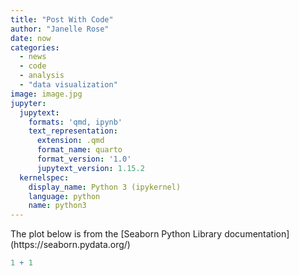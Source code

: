 ```yaml
---
title: "Post With Code"
author: "Janelle Rose"
date: now
categories:
  - news
  - code
  - analysis
  - "data visualization"
image: image.jpg
jupyter:
  jupytext:
    formats: 'qmd, ipynb'
    text_representation:
      extension: .qmd
      format_name: quarto
      format_version: '1.0'
      jupytext_version: 1.15.2
  kernelspec:
    display_name: Python 3 (ipykernel)
    language: python
    name: python3
---
```


The plot below is from the \[Seaborn Python Library documentation\](https://seaborn.pydata.org/)

```r
1 + 1
```
